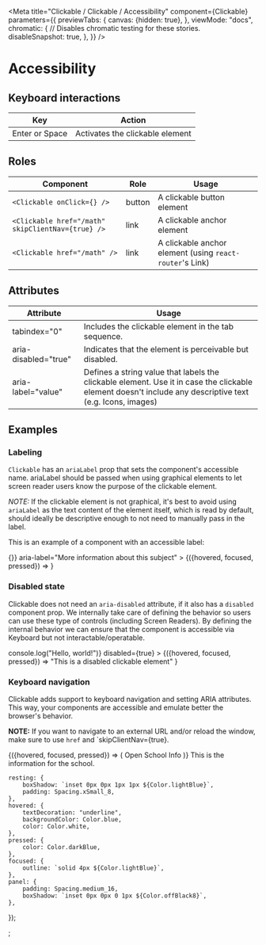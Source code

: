 

<Meta
    title="Clickable / Clickable / Accessibility"
    component={Clickable}
    parameters={{
        previewTabs: {
            canvas: {hidden: true},
        },
        viewMode: "docs",
        chromatic: {
            // Disables chromatic testing for these stories.
            disableSnapshot: true,
        },
    }}
/>

# Accessibility

## Keyboard interactions

| Key            | Action                          |
| -------------- | ------------------------------- |
| Enter or Space | Activates the clickable element |

## Roles

| Component                                         | Role   | Usage                                                    |
| ------------------------------------------------- | ------ | -------------------------------------------------------- |
| `<Clickable onClick={} />`                        | button | A clickable button element                               |
| `<Clickable href="/math" skipClientNav={true} />` | link   | A clickable anchor element                               |
| `<Clickable href="/math" />`                      | link   | A clickable anchor element (using `react-router`'s Link) |

## Attributes

| Attribute            | Usage                                                                                                                                                    |
| -------------------- | -------------------------------------------------------------------------------------------------------------------------------------------------------- |
| tabindex="0"         | Includes the clickable element in the tab sequence.                                                                                                      |
| aria-disabled="true" | Indicates that the element is perceivable but disabled.                                                                                                  |
| aria-label="value"   | Defines a string value that labels the clickable element. Use it in case the clickable element doesn't include any descriptive text (e.g. Icons, images) |

## Examples

### Labeling

`Clickable` has an `ariaLabel` prop that sets the component's accessible name.
ariaLabel should be passed when using graphical elements to let screen reader
users know the purpose of the clickable element.

_NOTE:_ If the clickable element is not graphical, it's best to avoid using `ariaLabel` as the text content of the element itself, which is read by default, should ideally be descriptive enough to not need to manually pass in the label.

This is an example of a component with an accessible label:

<Canvas>
    <Story name="Labeling">
        <View>
            <Clickable
                onClick={() => {}}
                aria-label="More information about this subject"
            >
                {({hovered, focused, pressed}) => <Icon icon={icons.info} />}
            </Clickable>
        </View>
    </Story>
</Canvas>

### Disabled state

Clickable does not need an `aria-disabled` attribute, if it also has a
`disabled` component prop. We internally take care of defining the behavior so
users can use these type of controls (including Screen Readers). By defining the
internal behavior we can ensure that the component is accessible via Keyboard
but not interactable/operatable.

<Canvas>
    <Story name="Disabled state">
        <Clickable
            onClick={(e) => console.log("Hello, world!")}
            disabled={true}
        >
            {({hovered, focused, pressed}) =>
                "This is a disabled clickable element"
            }
        </Clickable>
    </Story>
</Canvas>

### Keyboard navigation

Clickable adds support to keyboard navigation and setting ARIA attributes. This
way, your components are accessible and emulate better the browser's behavior.

**NOTE:** If you want to navigate to an external URL and/or reload the window,
make sure to use `href` and `skipClientNav={true}.

<Canvas>
    <Story name="Keyboard navigation">
        <View>
            <Clickable role="tab" aria-controls="panel-1" id="tab-1">
                {({hovered, focused, pressed}) => (
                    <View
                        style={[
                            styles.resting,
                            hovered && styles.hovered,
                            focused && styles.focused,
                            pressed && styles.pressed,
                        ]}
                    >
                        <Body>Open School Info</Body>
                    </View>
                )}
            </Clickable>
            <View
                id="panel-1"
                role="tabpanel"
                tabindex="0"
                aria-labelledby="tab-1"
                style={styles.panel}
            >
                This is the information for the school.
            </View>
        </View>
    </Story>
</Canvas>

    resting: {
        boxShadow: `inset 0px 0px 1px 1px ${Color.lightBlue}`,
        padding: Spacing.xSmall_8,
    },
    hovered: {
        textDecoration: "underline",
        backgroundColor: Color.blue,
        color: Color.white,
    },
    pressed: {
        color: Color.darkBlue,
    },
    focused: {
        outline: `solid 4px ${Color.lightBlue}`,
    },
    panel: {
        padding: Spacing.medium_16,
        boxShadow: `inset 0px 0px 0 1px ${Color.offBlack8}`,
    },
});

;
